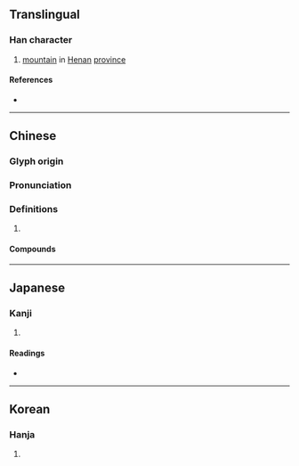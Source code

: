 {{character info/new}}
==Translingual==

===Han character===
{{Han char|rn=46|rad=山|as=08|sn=11|four=24727|canj=UKKB|ids=⿰山肴}}

# [[mountain]] in [[Henan]] [[province]]

====References====
* {{Han ref|kx=0314.340|dkj=08206|dj=0615.200|hdz=10781.070|uh=5D24|ud=23844|bh=B15C|bd=45404}}

----

==Chinese==
{{zh-forms}}

===Glyph origin===
{{Han etym}}

===Pronunciation===
{{zh-pron
|m=崤
|c=ngaau4
|mc=y
|oc=y
|cat=
}}

===Definitions===
{{zh-hanzi}}

# {{w|Xiao Mountains|Mount Xiao}}

====Compounds====
{{zh-der|崤函|崤山|崤谷}}

----

==Japanese==

===Kanji===
{{ja-kanji|grade=|rs=山08}}

# {{rfdef|ja|sort=山08}}

====Readings====
* {{ja-readings|on=[[こう]] (kō), [[ぎょう]] (gyō), [[ごう]] (gō)|kun=}}

----

==Korean==

===Hanja===
{{ko-hanja|hangeul=효|rv=hyo|mr=hyo|y=hyo}}

# {{rfdef|ko|sort=山08}}